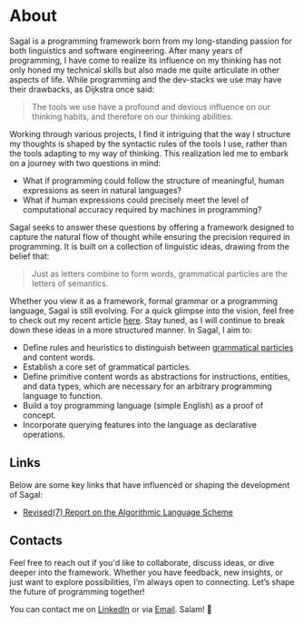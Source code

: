# About
Sagal is a programming framework born from my long-standing passion for both linguistics and software engineering.
After many years of programming, I have come to realize its influence on my thinking has not only honed my technical skills but also made me quite articulate in other aspects of life.
While programming and the dev-stacks we use may have their drawbacks, as Dijkstra once said:
> The tools we use have a profound and devious influence on our thinking habits, and therefore on our thinking abilities.

Working through various projects, I find it intriguing that the way I structure my thoughts is shaped by the syntactic rules of the tools I use, rather than the tools adapting to my way of thinking.
This realization led me to embark on a journey with two questions in mind:
- What if programming could follow the structure of meaningful, human expressions as seen in natural languages?
- What if human expressions could precisely meet the level of computational accuracy required by machines in programming? 

Sagal seeks to answer these questions by offering a framework designed to capture the natural flow of thought while ensuring the precision required in programming.
It is built on a collection of linguistic ideas, drawing from the belief that:
> Just as letters combine to form words, grammatical particles are the letters of semantics.

Whether you view it as a framework, formal grammar or a programming language, Sagal is still evolving. 
For a quick glimpse into the vision, feel free to check out my recent article [here](https://open.substack.com/pub/amoallim/p/the-grammar-of-code-a-framework-inspired?r=16dgo0&utm_campaign=post&utm_medium=web).
Stay tuned, as I will continue to break down these ideas in a more structured manner.
In Sagal, I aim to:
- Define rules and heuristics to distinguish between [grammatical particles](https://en.wikipedia.org/wiki/Grammatical_particle) and content words.
- Establish a core set of grammatical particles.
- Define primitive content words as abstractions for instructions, entities, and data types, which are necessary for an arbitrary programming language to function.
- Build a toy programming language (simple English) as a proof of concept.
- Incorporate querying features into the language as declarative operations.


## Links
Below are some key links that have influenced or shaping the development of Sagal:
- [Revised(7) Report on the Algorithmic Language Scheme](https://small.r7rs.org/attachment/r7rs.pdf)


## Contacts
Feel free to reach out if you'd like to collaborate, discuss ideas, or dive deeper into the framework. 
Whether you have feedback, new insights, or just want to explore possibilities, I’m always open to connecting. 
Let’s shape the future of programming together!

You can contact me on [LinkedIn](https://linkedin.com/in/amoallim) or via [Email](mailto:amoallim15@gmail.com). Salam! 👋